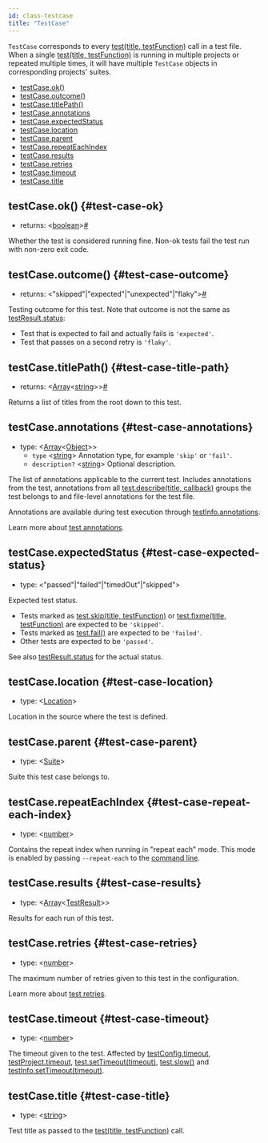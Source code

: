 ```yaml
---
id: class-testcase
title: "TestCase"
---
```


`TestCase` corresponds to every [test(title, testFunction)](./api/class-test.mdx#test-call) call in a test file. When a single [test(title, testFunction)](./api/class-test.mdx#test-call) is running in multiple projects or repeated multiple times, it will have multiple `TestCase` objects in corresponding projects' suites.


- [testCase.ok()](./api/class-testcase.mdx#test-case-ok)
- [testCase.outcome()](./api/class-testcase.mdx#test-case-outcome)
- [testCase.titlePath()](./api/class-testcase.mdx#test-case-title-path)
- [testCase.annotations](./api/class-testcase.mdx#test-case-annotations)
- [testCase.expectedStatus](./api/class-testcase.mdx#test-case-expected-status)
- [testCase.location](./api/class-testcase.mdx#test-case-location)
- [testCase.parent](./api/class-testcase.mdx#test-case-parent)
- [testCase.repeatEachIndex](./api/class-testcase.mdx#test-case-repeat-each-index)
- [testCase.results](./api/class-testcase.mdx#test-case-results)
- [testCase.retries](./api/class-testcase.mdx#test-case-retries)
- [testCase.timeout](./api/class-testcase.mdx#test-case-timeout)
- [testCase.title](./api/class-testcase.mdx#test-case-title)

## testCase.ok() {#test-case-ok}
- returns:<a aria-hidden="true" tabindex="-1" class="list-anchor-link" id="test-case-ok-return"/> &#60;[boolean]&#62;<a href="#test-case-ok-return" class="list-anchor">#</a>

Whether the test is considered running fine. Non-ok tests fail the test run with non-zero exit code.

## testCase.outcome() {#test-case-outcome}
- returns:<a aria-hidden="true" tabindex="-1" class="list-anchor-link" id="test-case-outcome-return"/> &#60;"skipped"|"expected"|"unexpected"|"flaky"&#62;<a href="#test-case-outcome-return" class="list-anchor">#</a>

Testing outcome for this test. Note that outcome is not the same as [testResult.status](./api/class-testresult.mdx#test-result-status):
* Test that is expected to fail and actually fails is `'expected'`.
* Test that passes on a second retry is `'flaky'`.

## testCase.titlePath() {#test-case-title-path}
- returns:<a aria-hidden="true" tabindex="-1" class="list-anchor-link" id="test-case-title-path-return"/> &#60;[Array]<[string]>&#62;<a href="#test-case-title-path-return" class="list-anchor">#</a>

Returns a list of titles from the root down to this test.

## testCase.annotations {#test-case-annotations}
- type: &#60;[Array]<[Object]>&#62;
  - `type` &#60;[string]&#62; Annotation type, for example `'skip'` or `'fail'`.
  - `description?` &#60;[string]&#62; Optional description.

The list of annotations applicable to the current test. Includes annotations from the test, annotations from all [test.describe(title, callback)](./api/class-test.mdx#test-describe) groups the test belongs to and file-level annotations for the test file.

Annotations are available during test execution through [testInfo.annotations](./api/class-testinfo.mdx#test-info-annotations).

Learn more about [test annotations](../test-annotations.mdx).

## testCase.expectedStatus {#test-case-expected-status}
- type: &#60;"passed"|"failed"|"timedOut"|"skipped"&#62;

Expected test status.
* Tests marked as [test.skip(title, testFunction)](./api/class-test.mdx#test-skip-1) or [test.fixme(title, testFunction)](./api/class-test.mdx#test-fixme-1) are expected to be `'skipped'`.
* Tests marked as [test.fail()](./api/class-test.mdx#test-fail-1) are expected to be `'failed'`.
* Other tests are expected to be `'passed'`.

See also [testResult.status](./api/class-testresult.mdx#test-result-status) for the actual status.

## testCase.location {#test-case-location}
- type: &#60;[Location]&#62;

Location in the source where the test is defined.

## testCase.parent {#test-case-parent}
- type: &#60;[Suite]&#62;

Suite this test case belongs to.

## testCase.repeatEachIndex {#test-case-repeat-each-index}
- type: &#60;[number]&#62;

Contains the repeat index when running in "repeat each" mode. This mode is enabled by passing `--repeat-each` to the [command line](../test-cli.mdx).

## testCase.results {#test-case-results}
- type: &#60;[Array]<[TestResult]>&#62;

Results for each run of this test.

## testCase.retries {#test-case-retries}
- type: &#60;[number]&#62;

The maximum number of retries given to this test in the configuration.

Learn more about [test retries](../test-retries.mdx#retries).

## testCase.timeout {#test-case-timeout}
- type: &#60;[number]&#62;

The timeout given to the test. Affected by [testConfig.timeout](./api/class-testconfig.mdx#test-config-timeout), [testProject.timeout](./api/class-testproject.mdx#test-project-timeout), [test.setTimeout(timeout)](./api/class-test.mdx#test-set-timeout), [test.slow()](./api/class-test.mdx#test-slow-1) and [testInfo.setTimeout(timeout)](./api/class-testinfo.mdx#test-info-set-timeout).

## testCase.title {#test-case-title}
- type: &#60;[string]&#62;

Test title as passed to the [test(title, testFunction)](./api/class-test.mdx#test-call) call.

[Accessibility]: ./api/class-accessibility.mdx "Accessibility"
[Android]: ./api/class-android.mdx "Android"
[AndroidDevice]: ./api/class-androiddevice.mdx "AndroidDevice"
[AndroidInput]: ./api/class-androidinput.mdx "AndroidInput"
[AndroidSocket]: ./api/class-androidsocket.mdx "AndroidSocket"
[AndroidWebView]: ./api/class-androidwebview.mdx "AndroidWebView"
[APIRequest]: ./api/class-apirequest.mdx "APIRequest"
[APIRequestContext]: ./api/class-apirequestcontext.mdx "APIRequestContext"
[APIResponse]: ./api/class-apiresponse.mdx "APIResponse"
[APIResponseAssertions]: ./test-assertions.mdx "APIResponseAssertions"
[Browser]: ./api/class-browser.mdx "Browser"
[BrowserContext]: ./api/class-browsercontext.mdx "BrowserContext"
[BrowserServer]: ./api/class-browserserver.mdx "BrowserServer"
[BrowserType]: ./api/class-browsertype.mdx "BrowserType"
[CDPSession]: ./api/class-cdpsession.mdx "CDPSession"
[ConsoleMessage]: ./api/class-consolemessage.mdx "ConsoleMessage"
[Coverage]: ./api/class-coverage.mdx "Coverage"
[Dialog]: ./api/class-dialog.mdx "Dialog"
[Download]: ./api/class-download.mdx "Download"
[Electron]: ./api/class-electron.mdx "Electron"
[ElectronApplication]: ./api/class-electronapplication.mdx "ElectronApplication"
[ElementHandle]: ./api/class-elementhandle.mdx "ElementHandle"
[FileChooser]: ./api/class-filechooser.mdx "FileChooser"
[Frame]: ./api/class-frame.mdx "Frame"
[FrameLocator]: ./api/class-framelocator.mdx "FrameLocator"
[JSHandle]: ./api/class-jshandle.mdx "JSHandle"
[Keyboard]: ./api/class-keyboard.mdx "Keyboard"
[Locator]: ./api/class-locator.mdx "Locator"
[LocatorAssertions]: ./test-assertions.mdx "LocatorAssertions"
[Logger]: ./api/class-logger.mdx "Logger"
[Mouse]: ./api/class-mouse.mdx "Mouse"
[Page]: ./api/class-page.mdx "Page"
[PageAssertions]: ./test-assertions.mdx "PageAssertions"
[Playwright]: ./api/class-playwright.mdx "Playwright"
[PlaywrightAssertions]: ./test-assertions.mdx "PlaywrightAssertions"
[Request]: ./api/class-request.mdx "Request"
[Response]: ./api/class-response.mdx "Response"
[Route]: ./api/class-route.mdx "Route"
[ScreenshotAssertions]: ./test-assertions.mdx "ScreenshotAssertions"
[Selectors]: ./api/class-selectors.mdx "Selectors"
[TimeoutError]: ./api/class-timeouterror.mdx "TimeoutError"
[Touchscreen]: ./api/class-touchscreen.mdx "Touchscreen"
[Tracing]: ./api/class-tracing.mdx "Tracing"
[Video]: ./api/class-video.mdx "Video"
[WebSocket]: ./api/class-websocket.mdx "WebSocket"
[Worker]: ./api/class-worker.mdx "Worker"
[Fixtures]: ./api/class-fixtures.mdx "Fixtures"
[Test]: ./api/class-test.mdx "Test"
[TestConfig]: ./api/class-testconfig.mdx "TestConfig"
[TestError]: ./api/class-testerror.mdx "TestError"
[TestInfo]: ./api/class-testinfo.mdx "TestInfo"
[TestOptions]: ./api/class-testoptions.mdx "TestOptions"
[TestPlugin]: ./api/class-testplugin.mdx "TestPlugin"
[TestProject]: ./api/class-testproject.mdx "TestProject"
[WorkerInfo]: ./api/class-workerinfo.mdx "WorkerInfo"
[Location]: ./api/class-location.mdx "Location"
[Reporter]: ./api/class-reporter.mdx "Reporter"
[Suite]: ./api/class-suite.mdx "Suite"
[TestCase]: ./api/class-testcase.mdx "TestCase"
[TestResult]: ./api/class-testresult.mdx "TestResult"
[TestStep]: ./api/class-teststep.mdx "TestStep"
[Element]: https://developer.mozilla.org/en-US/docs/Web/API/element "Element"
[EvaluationArgument]: ./evaluating.mdx#evaluation-argument "EvaluationArgument"
[Promise]: https://developer.mozilla.org/en-US/docs/Web/JavaScript/Reference/Global_Objects/Promise "Promise"
[iterator]: https://developer.mozilla.org/en-US/docs/Web/JavaScript/Reference/Iteration_protocols "Iterator"
[origin]: https://developer.mozilla.org/en-US/docs/Glossary/Origin "Origin"
[selector]: https://developer.mozilla.org/en-US/docs/Web/CSS/CSS_Selectors "selector"
[Serializable]: https://developer.mozilla.org/en-US/docs/Web/JavaScript/Reference/Global_Objects/JSON/stringify#Description "Serializable"
[UIEvent.detail]: https://developer.mozilla.org/en-US/docs/Web/API/UIEvent/detail "UIEvent.detail"
[UnixTime]: https://en.wikipedia.org/wiki/Unix_time "Unix Time"
[xpath]: https://developer.mozilla.org/en-US/docs/Web/XPath "xpath"

[Array]: https://developer.mozilla.org/en-US/docs/Web/JavaScript/Reference/Global_Objects/Array "Array"
[boolean]: https://developer.mozilla.org/en-US/docs/Web/JavaScript/Data_structures#Boolean_type "Boolean"
[Buffer]: https://nodejs.org/api/buffer.html#buffer_class_buffer "Buffer"
[ChildProcess]: https://nodejs.org/api/child_process.html "ChildProcess"
[Error]: https://nodejs.org/api/errors.html#errors_class_error "Error"
[EventEmitter]: https://nodejs.org/api/events.html#events_class_eventemitter "EventEmitter"
[function]: https://developer.mozilla.org/en-US/docs/Web/JavaScript/Reference/Global_Objects/Function "Function"
[Map]: https://developer.mozilla.org/en-US/docs/Web/JavaScript/Reference/Global_Objects/Map "Map"
[null]: https://developer.mozilla.org/en-US/docs/Web/JavaScript/Reference/Global_Objects/null "null"
[number]: https://developer.mozilla.org/en-US/docs/Web/JavaScript/Data_structures#Number_type "Number"
[Object]: https://developer.mozilla.org/en-US/docs/Web/JavaScript/Reference/Global_Objects/Object "Object"
[Promise]: https://developer.mozilla.org/en-US/docs/Web/JavaScript/Reference/Global_Objects/Promise "Promise"
[Readable]: https://nodejs.org/api/stream.html#stream_class_stream_readable "Readable"
[RegExp]: https://developer.mozilla.org/en-US/docs/Web/JavaScript/Reference/Global_Objects/RegExp "RegExp"
[string]: https://developer.mozilla.org/en-US/docs/Web/JavaScript/Data_structures#String_type "string"
[void]: https://developer.mozilla.org/en-US/docs/Web/JavaScript/Reference/Global_Objects/undefined "void"
[URL]: https://nodejs.org/api/url.html "URL"

[all available image tags]: https://mcr.microsoft.com/v2/playwright/tags/list "all available image tags"
[Docker Hub]: https://hub.docker.com/_/microsoft-playwright "Docker Hub"
[Dockerfile.focal]: https://github.com/microsoft/playwright/blob/master/utils/docker/Dockerfile.focal "Dockerfile.focal"

